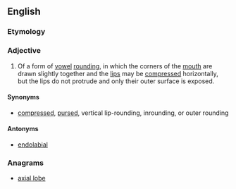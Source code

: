 ==English==

===Etymology===
{{prefix|exo|labial|lang=en}}

===Adjective===
{{en-adj|-}}

# {{context|linguistics|lang=en}} Of a form of [[vowel]] [[rounding]], in which the corners of the [[mouth]] are drawn slightly together and the [[lip]]s may be [[compress]]ed horizontally, but the lips do not protrude and only their outer surface is exposed.

====Synonyms====
* {{sense|of vowel rounding}} [[compressed]], [[pursed]], vertical lip-rounding, inrounding, or outer rounding 

====Antonyms====
* [[endolabial]]

===Anagrams===
* [[axial lobe#English|axial lobe]]